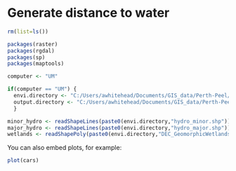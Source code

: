 Generate distance to water
========================================================



```r
rm(list=ls())

packages(raster)
packages(rgdal)
packages(sp)
packages(maptools)

computer <- "UM"

if(computer == "UM") {
  envi.directory <- "C:/Users/awhitehead/Documents/GIS_data/Perth-Peel/DEC/"
  output.directory <- "C:/Users/awhitehead/Documents/GIS_data/Perth-Peel"
  }

minor_hydro <- readShapeLines(paste0(envi.directory,"hydro_minor.shp"))
major_hydro <- readShapeLines(paste0(envi.directory,"hydro_major.shp"))
wetlands <- readShapePoly(paste0(envi.directory,"DEC_GeomorphicWetlands_SwanCoastalPlain_20120930.shp"))
```

You can also embed plots, for example:

```r
plot(cars)
```

